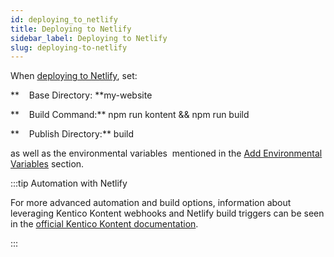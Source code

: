 ```yaml
---
id: deploying_to_netlify
title: Deploying to Netlify
sidebar_label: Deploying to Netlify
slug: deploying-to-netlify
---
```

When [deploying to Netlify](https://v2.docusaurus.io/docs/deployment#deploying-to-netlify "Docusaurus Deploying to Netlify"), set:

**    Base Directory: **my-website

**    Build Command:** npm run kontent && npm run build

**    Publish Directory:** build

as well as the environmental variables  mentioned in the [Add Environmental Variables](add-environment-variables) section.

:::tip Automation with Netlify

For more advanced automation and build options, information about leveraging Kentico Kontent webhooks and Netlify build triggers can be seen in the [official Kentico Kontent documentation](https://docs.kontent.ai/tutorials/develop-apps/integrate/netlify-automation "Build production and preview static sites with Netlify").

:::

